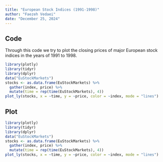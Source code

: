 ```yaml
---
title: "European Stock Indices (1991-1998)"
author: "Faezeh Vedaei"
date: "December 25, 2024"
---
```


## Code

Through this code we try to plot the closing prices of major European stock indices in the years of 1991 to 1998.

```r
library(plotly)
library(tidyr)
library(dplyr)
data("EuStockMarkets")
stocks <- as.data.frame(EuStockMarkets) %>%
  gather(index, price) %>%
  mutate(time = rep(time(EuStockMarkets), 4))
plot_ly(stocks, x = ~time, y = ~price, color = ~index, mode = "lines")

```

## Plot

```r
library(plotly)
library(tidyr)
library(dplyr)
data("EuStockMarkets")
stocks <- as.data.frame(EuStockMarkets) %>%
  gather(index, price) %>%
  mutate(time = rep(time(EuStockMarkets), 4))
plot_ly(stocks, x = ~time, y = ~price, color = ~index, mode = "lines")

```

